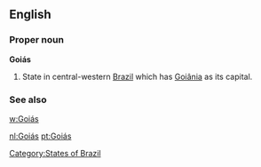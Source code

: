 ==English==

===Proper noun===
'''Goiás'''

# State in central-western [[Brazil]] which has [[Goiânia]] as its capital.

===See also===
[[w:Goiás]]

[[Category:States of Brazil]]

[[nl:Goiás]]
[[pt:Goiás]]